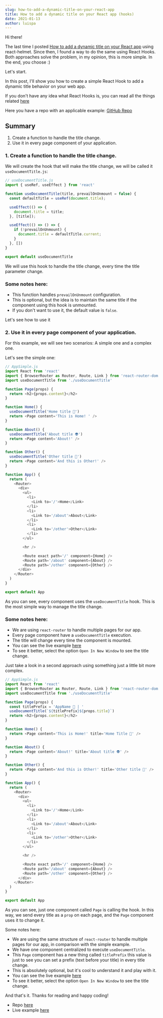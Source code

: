 ```yaml
---
slug: how-to-add-a-dynamic-title-on-your-react-app
title: How to add a dynamic title on your React app (hooks)
date: 2021-01-13
author: luispa
---
```

Hi there!

The last time I posted [How to add a dynamic title on your React app](https://dev.to/luispa/how-to-add-a-dynamic-title-on-your-react-app----3l0j) using react-helmet. Since then, I found a way to do the same using React Hooks. Both approaches solve the problem, in my opinion, this is more simple. In the end, you choose :)

Let's start.

In this post, I'll show you how to create a simple React Hook to add a dynamic title behavior on your web app.

If you don't have any idea what React Hooks is, you can read all the things related [here](https://reactjs.org/docs/hooks-intro.html)

Here you have a repo with an applicable example: [GitHub Repo](https://github.com/LuisPaGarcia/react-dynamic-title-hook)

## Summary
1. Create a function to handle the title change.
2. Use it in every page component of your application.

### 1. Create a function to handle the title change.

We will create the hook that will make the title change, we will be called it `useDocumentTitle.js`:

```javascript
// useDocumentTitle.js
import { useRef, useEffect } from 'react'

function useDocumentTitle(title, prevailOnUnmount = false) {
  const defaultTitle = useRef(document.title);

  useEffect(() => {
    document.title = title;
  }, [title]);

  useEffect(() => () => {
    if (!prevailOnUnmount) {
      document.title = defaultTitle.current;
    }
  }, [])
}

export default useDocumentTitle
```

We will use this hook to handle the title change, every time the title parameter change. 

### Some notes here:

- This function handles `prevailOnUnmount` configuration. 
- This is optional, but the idea is to maintain the same title if the component using this hook is unmounted. 
- If you don't want to use it, the default value is `false`.

Let's see how to use it 

### 2. Use it in every page component of your application.

For this example, we will see two scenarios: A simple one and a complex one.

Let's see the simple one:

```javascript
// AppSimple.js
import React from 'react'
import { BrowserRouter as Router, Route, Link } from 'react-router-dom'
import useDocumentTitle from './useDocumentTitle'

function Page(props) {
  return <h2>{props.content}</h2>
}

function Home() {
  useDocumentTitle('Home title 👻')
  return <Page content='This is Home! ' />
}

function About() {
  useDocumentTitle('About title 👽')
  return <Page content='About!' />
}

function Other() {
  useDocumentTitle('Other title 👾')
  return <Page content='And this is Other!' />
}

function App() {
  return (
    <Router>
      <div>
        <ul>
          <li>
            <Link to='/'>Home</Link>
          </li>
          <li>
            <Link to='/about'>About</Link>
          </li>
          <li>
            <Link to='/other'>Other</Link>
          </li>
        </ul>

        <hr />

        <Route exact path='/' component={Home} />
        <Route path='/about' component={About} />
        <Route path='/other' component={Other} />
      </div>
    </Router>
  )
}

export default App

```

As you can see, every component uses the `useDocumentTitle` hook. This is the most simple way to manage the title change.

### Some notes here:
- We are using `react-router` to handle multiple pages for our app.
- Every page component have a `useDocumentTitle` execution.
- The title will change every time the component is mounted.
- You can see the live example [here](https://stackblitz.com/edit/react-2abnh9)
- To see it better, select the option `Open In New Window` to see the title change.

Just take a look in a second approach using something just a little bit more complex.


```javascript
// AppSimple.js
import React from 'react'
import { BrowserRouter as Router, Route, Link } from 'react-router-dom'
import useDocumentTitle from './useDocumentTitle'

function Page(props) {
  const titlePrefix = 'AppName 🤠 | '
  useDocumentTitle(`${titlePrefix}${props.title}`)
  return <h2>{props.content}</h2>
}

function Home() {
  return <Page content='This is Home!' title='Home Title 👻' />
}

function About() {
  return <Page content='About!' title='About title 👽' />
}

function Other() {
  return <Page content='And this is Other!' title='Other title 👾' />
}

function App() {
  return (
    <Router>
      <div>
        <ul>
          <li>
            <Link to='/'>Home</Link>
          </li>
          <li>
            <Link to='/about'>About</Link>
          </li>
          <li>
            <Link to='/other'>Other</Link>
          </li>
        </ul>

        <hr />

        <Route exact path='/' component={Home} />
        <Route path='/about' component={About} />
        <Route path='/other' component={Other} />
      </div>
    </Router>
  )
}

export default App

```
As you can see, just one component called `Page` is calling the hook. In this way, we send every title as a `prop` on each page, and the `Page` component uses it to change it.

Some notes here:
- We are using the same structure of `react-router` to handle multiple pages for our app, in comparison with the simple example.
- We have one component centralized to execute `useDocumentTitle`.
- This `Page` component has a new thing called `titlePrefix` this value is just to see you can set a prefix (text before your title) in every title change.
- This is absolutely optional, but it's cool to understand it and play with it.
- You can see the live example [here](https://stackblitz.com/edit/react-2abnh9)
- To see it better, select the option `Open In New Window` to see the title change.


And that's it. Thanks for reading and happy coding!

- Repo [here](https://github.com/LuisPaGarcia/react-dynamic-title-hook)
- Live example [here](https://stackblitz.com/edit/react-2abnh9)